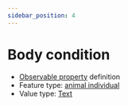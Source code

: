 ```yaml
---
sidebar_position: 4
---
```



# Body condition

- [Observable property](/viewers/dawe-vocabs?uri=https://linked.data.gov.au/def/nrm/a0bf61f1-56fa-4653-8f68-be2f732357c8) definition
- Feature type: [animal individual](http://linked.data.gov.au/def/tern-cv/ecb855ed-50e1-4299-8491-861759ef40b7)
- Value type: [Text](https://w3id.org/tern/ontologies/tern/Text)


<Example protocolModule="vertebrate-identify" observableProperty="https://linked.data.gov.au/def/nrm/a0bf61f1-56fa-4653-8f68-be2f732357c8" />
